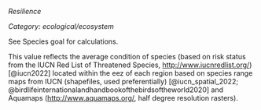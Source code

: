 *Resilience*

*Category: ecological/ecosystem*

See Species goal for calculations.

This value reflects the average condition of species (based on risk status from the IUCN Red List of Threatened Species, [http://www.iucnredlist.org/](http://www.iucnredlist.org/)) [@iucn2022] located within the eez of each region based on species range maps from IUCN (shapefiles, used preferentially) [@iucn_spatial_2022; @birdlifeinternationalandhandbookofthebirdsoftheworld2020] and Aquamaps ([http://www.aquamaps.org/](http://www.aquamaps.org/), half degree resolution rasters).